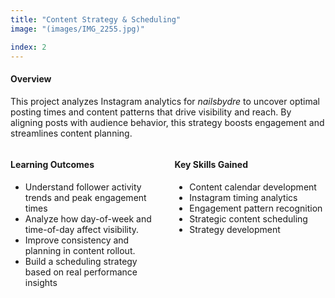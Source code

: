 ```yaml
---
title: "Content Strategy & Scheduling"
image: "(images/IMG_2255.jpg)"

index: 2
---
```


#### **Overview**  
This project analyzes Instagram analytics for _nailsbydre_ to uncover optimal posting times and content patterns that drive visibility and reach. By aligning posts with audience behavior, this strategy boosts engagement and streamlines content planning.

::: {.columns}
::: {.column width="50%"}
#### **Learning Outcomes**  
- Understand follower activity trends and peak engagement times
- Analyze how day-of-week and time-of-day affect visibility. 
- Improve consistency and planning in content rollout. 
- Build a scheduling strategy based on real performance insights
:::
::: {.column width="50%"}
#### **Key Skills Gained**  
- Content calendar development
- Instagram timing analytics
- Engagement pattern recognition
- Strategic content scheduling
- Strategy development
:::
:::